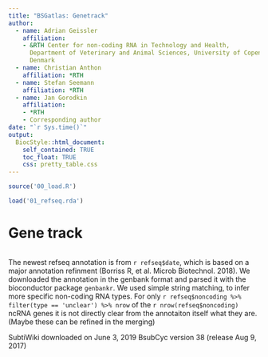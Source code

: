 ```yaml
--- 
title: "BSGatlas: Genetrack"
author:
  - name: Adrian Geissler
    affiliation:
    - &RTH Center for non-coding RNA in Technology and Health,
      Department of Veterinary and Animal Sciences, University of Copenhagen,
      Denmark
  - name: Christian Anthon
    affiliation: *RTH
  - name: Stefan Seemann
    affiliation: *RTH
  - name: Jan Gorodkin
    affiliation:
    - *RTH
    - Corresponding author
date: "`r Sys.time()`"
output:
  BiocStyle::html_document:
    self_contained: TRUE
    toc_float: TRUE
    css: pretty_table.css
---
```



```r
source('00_load.R')

load('01_refseq.rda')
```

# Gene track

```r


```

The newest refseq annotation is from `r refseq$date`,
which is based on a major annotation refinment
(Borriss R, et al. Microb Biotechnol. 2018).
We downloaded the annotation in the genbank format
and parsed it with the bioconductor package `genbankr`.
We used simple string matching, to infer more specific 
non-coding RNA types. For only
`r refseq$noncoding %>% filter(type == 'unclear') %>% nrow`
of the
`r nrow(refseq$noncoding)` ncRNA genes it is not directly
clear from the annotaiton itself what they are.
(Maybe these can be refined in the merging)


SubtiWiki downloaded on June 3, 2019
BsubCyc version 38 (release Aug 9, 2017)

